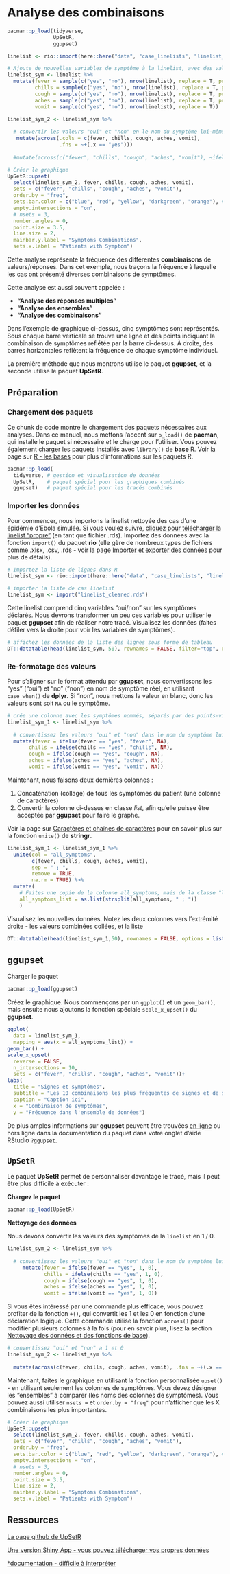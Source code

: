 
# Analyse des combinaisons {#combination_analysis}  

```r
pacman::p_load(tidyverse,
               UpSetR,
               ggupset)

linelist <- rio::import(here::here("data", "case_linelists", "linelist_cleaned.rds"))

# Ajoute de nouvelles variables de symptôme à la linelist, avec des valeurs aléatoires "oui" ou "non". 
linelist_sym <- linelist %>% 
  mutate(fever = sample(c("yes", "no"), nrow(linelist), replace = T, prob = c(0.80, 0.20)),
         chills = sample(c("yes", "no"), nrow(linelist), replace = T, prob = c(0.20, 0.80)),
         cough = sample(c("yes", "no"), nrow(linelist), replace = T, prob = c(0.9, 0.15)),
         aches = sample(c("yes", "no"), nrow(linelist), replace = T, prob = c(0.10, 0.90)),
         vomit = sample(c("yes", "no"), nrow(linelist), replace = T))

linelist_sym_2 <- linelist_sym %>% 
  
  # convertir les valeurs "oui" et "non" en le nom du symptôme lui-même
   mutate(across(.cols = c(fever, chills, cough, aches, vomit),
                 .fns = ~+(.x == "yes")))   
     
  #mutate(across(c("fever", "chills", "cough", "aches", "vomit"), ~ifelse(.x = "yes", colnames(.)[which(colnames(.) == "fever")], 0)))  

# Créer le graphique
UpSetR::upset(
  select(linelist_sym_2, fever, chills, cough, aches, vomit),
  sets = c("fever", "chills", "cough", "aches", "vomit"),
  order.by = "freq",
  sets.bar.color = c("blue", "red", "yellow", "darkgreen", "orange"), # couleurs optionnelles
  empty.intersections = "on",
  # nsets = 3,
  number.angles = 0,
  point.size = 3.5,
  line.size = 2, 
  mainbar.y.label = "Symptoms Combinations",
  sets.x.label = "Patients with Symptom")

```



Cette analyse représente la fréquence des différentes **combinaisons** de valeurs/réponses. Dans cet exemple, nous traçons la fréquence à laquelle les cas ont présenté diverses combinaisons de symptômes.  

Cette analyse est aussi souvent appelée :  

* **"Analyse des réponses multiples"**  
* **"Analyse des ensembles"**  
* **"Analyse des combinaisons"**  

Dans l'exemple de graphique ci-dessus, cinq symptômes sont représentés. Sous chaque barre verticale se trouve une ligne et des points indiquant la combinaison de symptômes reflétée par la barre ci-dessus. À droite, des barres horizontales reflètent la fréquence de chaque symptôme individuel.  

La première méthode que nous montrons utilise le paquet **ggupset**, et la seconde utilise le paquet **UpSetR**. 




  



<!-- ======================================================= -->
## Préparation { }

### Chargement des paquets {.unnumbered}

Ce chunk de code montre le chargement des paquets nécessaires aux analyses. Dans ce manuel, nous mettons l'accent sur `p_load()` de **pacman**, qui installe le paquet si nécessaire *et* le charge pour l'utiliser. Vous pouvez également charger les paquets installés avec `library()` de **base** R. Voir la page sur [R - les bases](#rbasics) pour plus d'informations sur les paquets R.  

```r
pacman::p_load(
  tidyverse, # gestion et visualisation de données
  UpSetR,    # paquet spécial pour les graphiques combinés
  ggupset)   # paquet spécial pour les tracés combinés
```

<!-- ======================================================= -->
### Importer les données {.unnumbered}  


Pour commencer, nous importons la linelist nettoyée des cas d'une épidémie d'Ebola simulée. Si vous voulez suivre, <a href='https://github.com/epirhandbook/Epi_R_handbook/raw/master/data/case_linelists/linelist_cleaned.rds' class='download-button'>cliquez pour télécharger la linelist "propre"</a> (en tant que fichier .rds). Importez des données avec la fonction `import()` du paquet **rio** (elle gère de nombreux types de fichiers comme .xlsx, .csv, .rds - voir la page [Importer et exporter des données](#import_export) pour plus de détails).  



```r
# Importez la liste de lignes dans R
linelist_sym <- rio::import(here::here("data", "case_linelists", "linelist_cleaned.rds"))
```

```r
# importer la liste de cas linelist 
linelist_sym <- import("linelist_cleaned.rds")
```


Cette linelist comprend cinq variables "oui/non" sur les symptômes déclarés. Nous devrons transformer un peu ces variables pour utiliser le paquet **ggupset** afin de réaliser notre tracé. Visualisez les données (faites défiler vers la droite pour voir les variables de symptômes).  

```r
# affichez les données de la liste des lignes sous forme de tableau
DT::datatable(head(linelist_sym, 50), rownames = FALSE, filter="top", options = list(pageLength = 5, scrollX=T), class = 'white-space: nowrap' )
```



<!-- ======================================================= -->
### Re-formatage des valeurs {.unnumbered}  

Pour s'aligner sur le format attendu par **ggupset**, nous convertissons les "yes" ("oui") et "no" ("non") en nom de symptôme réel, en utilisant `case_when()` de **dplyr**. Si "non", nous mettons la valeur en blanc, donc les valeurs sont soit `NA` ou le symptôme.  
 

```r
# crée une colonne avec les symptômes nommés, séparés par des points-virgules
linelist_sym_1 <- linelist_sym %>% 
  
  # convertissez les valeurs "oui" et "non" dans le nom du symptôme lui-même
  mutate(fever = ifelse(fever == "yes", "fever", NA), 
       chills = ifelse(chills == "yes", "chills", NA),
       cough = ifelse(cough == "yes", "cough", NA),
       aches = ifelse(aches == "yes", "aches", NA),
       vomit = ifelse(vomit == "yes", "vomit", NA))
```

Maintenant, nous faisons deux dernières colonnes :  

1. Concaténation (collage) de tous les symptômes du patient (une colonne de caractères)  
2. Convertir la colonne ci-dessus en classe *list*, afin qu'elle puisse être acceptée par **ggupset** pour faire le graphe.  

Voir la page sur [Caractères et chaînes de caractères](#character_strings) pour en savoir plus sur la fonction `unite()` de **stringr**.

```r
linelist_sym_1 <- linelist_sym_1 %>% 
  unite(col = "all_symptoms",
        c(fever, chills, cough, aches, vomit), 
        sep = " ; ",
        remove = TRUE,
        na.rm = TRUE) %>% 
  mutate(
    # Faites une copie de la colonne all_symptoms, mais de la classe "list" (qui est nécessaire pour utiliser ggupset() à l'étape suivante).
    all_symptoms_list = as.list(strsplit(all_symptoms, " ; "))
    )
```

Visualisez les nouvelles données. Notez les deux colonnes vers l'extrémité droite - les valeurs combinées collées, et la liste

```r
DT::datatable(head(linelist_sym_1,50), rownames = FALSE, options = list(pageLength = 5, scrollX=T), class = 'white-space: nowrap')
```


<!-- ======================================================= -->
## **ggupset** { }

Charger le paquet

```r
pacman::p_load(ggupset)
```


Créez le graphique. Nous commençons par un `ggplot()` et un `geom_bar()`, mais ensuite nous ajoutons la fonction spéciale `scale_x_upset()` du **ggupset**.  

```r
ggplot(
  data = linelist_sym_1,
  mapping = aes(x = all_symptoms_list)) +
geom_bar() +
scale_x_upset(
  reverse = FALSE,
  n_intersections = 10,
  sets = c("fever", "chills", "cough", "aches", "vomit"))+
labs(
  title = "Signes et symptômes",
  subtitle = "Les 10 combinaisons les plus fréquentes de signes et de symptômes",
  caption = "Caption ici",
  x = "Combinaison de symptômes",
  y = "Fréquence dans l'ensemble de données")

```
  
De plus amples informations sur **ggupset** peuvent être trouvées [en ligne](https://rdrr.io/cran/ggupset/man/scale_x_upset.html) ou hors ligne dans la documentation du paquet dans votre onglet d'aide RStudio `?ggupset`.  


<!-- ======================================================= -->
## `UpSetR` { }

Le paquet **UpSetR** permet de personnaliser davantage le tracé, mais il peut être plus difficile à exécuter :


**Chargez le paquet**  

```r
pacman::p_load(UpSetR)
```

**Nettoyage des données**  

Nous devons convertir les valeurs des symptômes de la `linelist` en 1 / 0. 

```r
linelist_sym_2 <- linelist_sym %>% 
  
  # convertissez les valeurs "oui" et "non" dans le nom du symptôme lui-même
     mutate(fever = ifelse(fever == "yes", 1, 0), 
            chills = ifelse(chills == "yes", 1, 0),
            cough = ifelse(cough == "yes", 1, 0),
            aches = ifelse(aches == "yes", 1, 0),
            vomit = ifelse(vomit == "yes", 1, 0))

```

Si vous êtes intéressé par une commande plus efficace, vous pouvez profiter de la fonction `+()`, qui convertit les 1 et les 0 en fonction d'une déclaration logique. Cette commande utilise la fonction `across()` pour modifier plusieurs colonnes à la fois (pour en savoir plus, lisez la section [Nettoyage des données et des fonctions de base](#clean_across)).  

```r
# convertissez "oui" et "non" a 1 et 0
linelist_sym_2 <- linelist_sym %>% 
  
  mutate(across(c(fever, chills, cough, aches, vomit), .fns = ~+(.x == "yes")))

```

Maintenant, faites le graphique en utilisant la fonction personnalisée `upset()` - en utilisant seulement les colonnes de symptômes. Vous devez désigner les "ensembles" à comparer (les noms des colonnes de symptômes). Vous pouvez aussi utiliser `nsets = ` et `order.by = "freq"` pour n'afficher que les X combinaisons les plus importantes.  

```r

# Créer le graphique
UpSetR::upset(
  select(linelist_sym_2, fever, chills, cough, aches, vomit),
  sets = c("fever", "chills", "cough", "aches", "vomit"),
  order.by = "freq",
  sets.bar.color = c("blue", "red", "yellow", "darkgreen", "orange"), # couleurs optionnelles
  empty.intersections = "on",
  # nsets = 3,
  number.angles = 0,
  point.size = 3.5,
  line.size = 2, 
  mainbar.y.label = "Symptoms Combinations",
  sets.x.label = "Patients with Symptom")

```


<!-- ======================================================= -->
## Ressources { }

[La page github de UpSetR](https://github.com/hms-dbmi/UpSetR)  

[Une version Shiny App - vous pouvez télécharger vos propres données](https://gehlenborglab.shinyapps.io/upsetr/)  

[*documentation - difficile à interpréter](https://cran.r-project.org/web/packages/UpSetR/UpSetR.pdf) 
